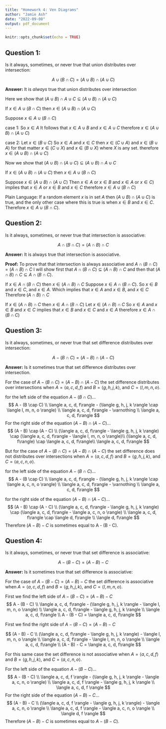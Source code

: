 ```yaml
---
title: "Homework 4: Ven Diagrams"
author: "Jamie Ash"
date: "2022-09-08"
output: pdf_document
---
```


```r
knitr::opts_chunk$set(echo = TRUE)
```

## Question 1: 
Is it always, sometimes, or never true that union distributes over intersection:

$$ A \cup (B \cap C) = (A \cup B) \cap (A \cup C)$$

**Answer:** It is *always* true that union distributes over intersection

Here we show that $(A \cup B) \cap A \cup C \subseteq (A \cup B) \cap (A \cup C)$

If $x \in A \cup (B \cap C)$ then $x \in (A \cup B) \cap (A \cup C)$

Suppose $x \in A \cup (B \cap C)$

case 1: 
  So $x \in A$ 
  It follows that $x \in A \cup B$ and $x \in A \cup C$
  therefore $x \in (A \cup B) \cap (A \cup C)$

case 2: 
  Let $x \in (B \cup C)$
  So $x \in A$ and $x \in C$
  then $x \in (C \cup A)$ and $x \in (B \cup A)$
  for that matter $x \in (C \cup X)$ and $x \in (B \cup X)$ where $X$ is any set. 
  therefore $x \in (A \cup B) \cap (A \cup C)$

Now we show that $(A \cup B) \cap (A \cup C) \subseteq (A \cup B) \cap A \cup C$

If $x \in (A \cup B) \cap (A \cup C)$ then $x \in A \cup (B \cap C)$

Suppose $x \in (A \cup B) \cap (A \cup C)$
Then $x \in A$ or $x \in B$ and $x \in A$ or $x \in C)$
implies that $x \in A$ or $x \in B$ and $x \in C$
therefore $x \in A \cup (B \cap C)$

Plain Language:
If a random element $x$ is in set  $A$ then $(A \cup B) \cap (A \cup C)$ is 
true, and the only other case where this is true is when $x \in B$ and 
$x \in C$. Therefore $x \in A \cup (B \cap C)$. 

## Question 2:
Is it always, sometimes, or never true that intersection is associative:  

$$
A \cap (B \cap C) = (A \cap B) \cap C
$$

**Answer:** It is always true that intersection is associative.

**Proof:** To prove that that intersection is always associative and 
$A \cap (B \cap C) = (A \cap B) \cap C$ I will show first that 
$A \cap (B \cap C) \subseteq (A \cap B) \cap C$ and then that 
$(A \cap B) \cap C \subseteq A \cap (B \cap C)$.
 
If $x \in A \cap (B \cap C)$ then $x \in (A \cap B) \cap C$ 
Suppose $x \in A \cap (B \cap C)$.
So $x \in B$ and $x \in C$, and $x \in A$.
Which implies that $x \in A$ and $x \in B$, and $x \in C$
Therefore $(A \cap B) \cap C$

If $x \in (A \cap B) \cap C$ then $x \in A \cap (B \cap C)$
Let $x \in (A \cap B) \cap C$
So $x \in A$ and $x \in B$ and $x \in C$
implies that $x \in B$ and $x \in C$ and $x \in A$
therefore $x \in A \cap (B \cap C)$

## Question 3:
Is it always, sometimes, or never true that set difference distributes over 
intersection:  

$$
A - (B \cap C) = (A - B) \cap (A - C)
$$

**Answer:** Is it sometimes true that set difference distributes over 
intersection. 

For the case of $A - (B \cap C) = (A - B) \cap (A - C)$ the set difference 
distributes over intersections when $A = \langle a, c, d, f\rangle$ and 
$B = \langle g, h, j, k \rangle$, and $C = \langle l, m, n, o \rangle$.

for the left side of the equation $A - (B \cap C)$...
$$
A - (B \cap C) \\
\langle a, c, d, f\rangle - (\langle g, h, j, k \rangle \cap \langle l, m, n, o \rangle) \\
\langle a, c, d, f\rangle - \varnothing \\
\langle a, c, d, f\rangle
$$
For the right side of the equation $(A - B) \cap (A - C)$...
$$
(A - B) \cap (A - C) \\
(\langle a, c, d, f\rangle - \langle g, h, j, k \rangle) \cap (\langle a, c, d, f\rangle - \langle l, m, n, o \rangle)\\
(\langle a, c, d, f\rangle) \cap \langle a, c, d, f\rangle\\
\langle a, c, d, f\rangle
$$

But for the case of $A - (B \cap C) = (A - B) \cap (A - C)$ the set difference 
does not distributes over intersections when $A = \langle a, c, d, f\rangle$ and 
$B = \langle g, h, j, k \rangle$, and $C = \langle a, c, n, o \rangle$.

for the left side of the equation $A - (B \cap C)$...
$$
A - (B \cap C) \\
\langle a, c, d, f\rangle - (\langle g, h, j, k \rangle \cap \langle a, c, n, o \rangle) \\
\langle a, c, d, f\rangle -  \varnothing \\
\langle a, c, d, f\rangle 
$$

for the right side of the equation $(A - B) \cap (A - C)$...
$$
(A - B) \cap (A - C) \\
(\langle a, c, d, f\rangle - \langle g, h, j, k \rangle) \cap (\langle a, c, d, f\rangle - \langle a, c, n, o \rangle) \\
\langle a, c, d, f\rangle \cap \langle d, f\rangle \\
\langle d, f\rangle
$$
Therefore $(A - B) - C$ is sometimes equal to A - (B - C).

## Question 4:
Is it always, sometimes, or never true that set difference is associative:  

$$ 
A - (B - C) = (A - B) - C
$$ 

**Answer:** Is it sometimes true that set difference is associative:  

For the case of $A - (B - C) = (A - B) - C$ the set difference is associative 
when $A = \langle a, c, d, f\rangle$ and $B = \langle g, h, j, k \rangle$, 
and $C = \langle l, m, n, o \rangle$.

First we find the left side of $A - (B - C) = (A - B) - C$
$$
A - (B - C) \\
\langle a, c, d, f\rangle - (\langle g, h, j, k \rangle - \langle l, m, n, o \rangle) \\
\langle a, c, d, f\rangle - \langle g, h, j, k \rangle \\
\langle a, c, d, f\rangle \\
A - (B - C) = \langle a, c, d, f\rangle
$$

First we find the right side of $A - (B - C) = (A - B) - C$

$$
(A - B) - C \\
(\langle a, c, d, f\rangle - \langle g, h, j, k \rangle) - \langle l, m, n, o \rangle \\
\langle a, c, d, f\rangle - \langle l, m, n, o \rangle \\
\langle a, c, d, f\rangle \\
(A - B) - C  = \langle a, c, d, f\rangle
$$

For this same case the set difference is not associative when 
$A = \langle a, c, d, f\rangle$ and $B = \langle g, h, j, k \rangle$, and 
$C = \langle a, c, n, o \rangle$.

For the left side of the equation $A - (B - C)$...
$$
A - (B - C) \\
\langle a, c, d, f \rangle - (\langle g, h, j, k \rangle - \langle a, c, n, o \rangle) \\
\langle a, c, d, f \rangle - \langle g, h, j, k \rangle \\
\langle a, c, d, f \rangle
$$
For the right side of the equation $(A - B) - C$...
$$
(A - B) - C \\
(\langle a, c, d, f \rangle - \langle g, h, j, k \rangle) - \langle a, c, n, o \rangle \\
\langle a, c, d, f \rangle - \langle a, c, n, o \rangle \\
\langle d, f \rangle
$$
Therefore $(A - B) - C$ is sometimes equal to $A - (B - C)$.











